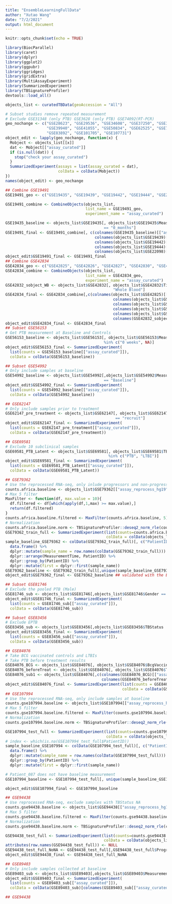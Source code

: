 ```yaml
---
title: "EnsembleLearningFullData"
author: "Xutao Wang"
date: "7/2/2021"
output: html_document
---
```


```r
knitr::opts_chunk$set(echo = TRUE)
```

```r
library(BiocParallel)
library(caret)
library(dplyr)
library(ggplot2)
library(ggpubr)
library(ggridges)
library(gridExtra)
library(MultiAssayExperiment)
library(SummarizedExperiment)
library(TBSignatureProfiler)
devtools::load_all()
```

```r
objects_list <- curatedTBData(geoAccession = "All")
```

```r
# Subset studies remove repeated measurement
# Exclude GSE31348 (only PTB) GSE3628 (only PTB) GSE74092(RT-PCR)
geo_nochange <- c("GSE28623", "GSE29536", "GSE34608", "GSE37250", "GSE39939",
                  "GSE39940", "GSE41055", "GSE50834", "GSE62525", "GSE73408",
                  "GSE83892", "GSE101705", "GSE107731")
object_edit <- lapply(geo_nochange, function(x) {
  Mobject <- objects_list[[x]]
  dat <- Mobject[["assay_curated"]]
  if (is.null(dat)) {
    stop("check your assay_curated")
  } 
  SummarizedExperiment(assays = list(assay_curated = dat), 
                       colData = colData(Mobject))
})
names(object_edit) <- geo_nochange

## Combine GSE19491
GSE19491_geo <- c("GSE19435", "GSE19439", "GSE19442", "GSE19444", "GSE22098")

GSE19491_combine <- CombineObjects(objects_list,
                                   list_name = GSE19491_geo,
                                   experiment_name = "assay_curated")

GSE19435_baseline <- objects_list$GSE19435[, objects_list$GSE19435$MeasurementTime
                                           == "0_months"]
GSE19491_final <- GSE19491_combine[, c(colnames(GSE19435_baseline)[["assay_curated"]],
                                       colnames(objects_list$GSE19439)[["assay_curated"]],
                                       colnames(objects_list$GSE19442)[["assay_curated"]],
                                       colnames(objects_list$GSE19444)[["assay_curated"]],
                                       colnames(objects_list$GSE22098)[["assay_curated"]])]
object_edit$GSE19491_final <- GSE19491_final
## Combine GSE42834
GSE42834_geo <- c("GSE42825", "GSE42826", "GSE42827", "GSE42830", "GSE42831", "GSE42832")
GSE42834_combine <- CombineObjects(objects_list,
                                   list_name = GSE42834_geo,
                                   experiment_name = "assay_curated")
GSE42832_sobject_WB <- objects_list$GSE42832[, objects_list$GSE42832$Tissue ==
                                               "Whole Blood"]
GSE42834_final <- GSE42834_combine[,c(colnames(objects_list$GSE42825)[["assay_curated"]],
                                               colnames(objects_list$GSE42826)[["assay_curated"]],
                                               colnames(objects_list$GSE42827)[["assay_curated"]],
                                               colnames(objects_list$GSE42830)[["assay_curated"]],
                                               colnames(objects_list$GSE42831)[["assay_curated"]],
                                               colnames(GSE42832_sobject_WB)[["assay_curated"]])]
object_edit$GSE42834_final <- GSE42834_final
## Subset GSE56153
# Get PTB measurement at Baseline and Controls
GSE56153_baseline <- objects_list$GSE56153[, objects_list$GSE56153$MeasurementTime
                                           %in% c("0 weeks", NA)]
object_edit$GSE56153_final <- SummarizedExperiment(
  list(counts = GSE56153_baseline[["assay_curated"]]),
  colData = colData(GSE56153_baseline))

## Subset GSE54992
# Only include samples at baseline
GSE54992_baseline <- objects_list$GSE54992[,objects_list$GSE54992$MeasurementTime
                                           == "Baseline"]
object_edit$GSE54992_final <- SummarizedExperiment(
  list(counts = GSE54992_baseline[["assay_curated"]]),
  colData = colData(GSE54992_baseline))

## GSE62147
# Only include samples prior to treatment
GSE62147_pre_treatment <- objects_list$GSE62147[, objects_list$GSE62147$MeasurementTime
                                                == "recruit"]
object_edit$GSE62147_final <- SummarizedExperiment(
  list(counts = GSE62147_pre_treatment[["assay_curated"]]),
  colData = colData(GSE62147_pre_treatment))

## GSE69581
# Exclude 10 subclinical samples
GSE69581_PTB_Latent <- objects_list$GSE69581[, objects_list$GSE69581$TBStatus
                                             %in% c("PTB", "LTBI")]
object_edit$GSE69581_final <- SummarizedExperiment(
  list(counts = GSE69581_PTB_Latent[["assay_curated"]]),
  colData = colData(GSE69581_PTB_Latent))

## GSE79362
# Use the reprocessed RNA-seq, only inlude progressors and non-progressors at baseline
counts.africa.baseline <- objects_list$GSE79362[["assay_reprocess_hg19"]]
# Max 5 filter
MaxFilter <- function(df, max.value = 10){
  df.filtered <- df[which(apply(df,1,max) >= max.value),]
  return(df.filtered)
}
counts.africa.baseline.filtered <- MaxFilter(counts.africa.baseline, 5)
# Normalization
counts.africa.baseline.norm <- TBSignatureProfiler::deseq2_norm_rle(counts.africa.baseline.filtered)
GSE79362_train_full <- SummarizedExperiment(list(counts=counts.africa.baseline.norm),
                                            colData = colData(objects_list$GSE79362))
sample_baseline_GSE79362 <- colData(GSE79362_train_full)[, c("PatientID","MeasurementTime")] %>%
  data.frame() %>%
  dplyr::mutate(sample_name = row.names(colData(GSE79362_train_full))) %>%
  dplyr::arrange(MeasurementTime, PatientID) %>%
  dplyr::group_by(PatientID) %>%
  dplyr::mutate(first = dplyr::first(sample_name))
GSE79362_baseline <- GSE79362_train_full[,unique(sample_baseline_GSE79362$first)]
object_edit$GSE79362_final <- GSE79362_baseline ## validated with the Brazil data

## Subset GSE81746
# Exclude the pooled PTB (Male)
GSE81746_sub <- objects_list$GSE81746[,objects_list$GSE81746$Gender == "Male"]
object_edit$GSE81746_final <- SummarizedExperiment(
  list(counts = GSE81746_sub[["assay_curated"]]),
  colData = colData(GSE81746_sub))

## Subset GSE83456
# Exclude EPTB 
GSE83456_sub <- objects_list$GSE83456[,objects_list$GSE83456$TBStatus != "EPTB"]
object_edit$GSE83456_final <- SummarizedExperiment(
  list(counts = GSE83456_sub[["assay_curated"]]),
  colData = colData(GSE83456_sub))

## GSE84076
# Take BCG vaccinated controls and LTBIs
# Take PTB before treatment results
GSE84076_BCG <- objects_list$GSE84076[, objects_list$GSE84076$BcgVaccinated == "Yes"]
GSE84076_beforeTreat <- objects_list$GSE84076[, objects_list$GSE84076$TreatmentStatus == "Treatment-naive"]
GSE84076_sub1 <- objects_list$GSE84076[,c(colnames(GSE84076_BCG)[["assay_curated"]],
                                          colnames(GSE84076_beforeTreat)[["assay_curated"]])]
object_edit$GSE84076_final <- SummarizedExperiment(list(counts = GSE84076_sub1[["assay_curated"]]),
                                                   colData = colData(GSE84076_sub1))
## GSE107994
# Use the reprocessed RNA-seq, only include samples at baseline
counts.gse107994.baseline <- objects_list$GSE107994[["assay_reprocess_hg38"]]
# Max 5 filter
counts.gse107994.baseline.filtered <- MaxFilter(counts.gse107994.baseline, 5)
# Normalization
counts.gse107994.baseline.norm <- TBSignatureProfiler::deseq2_norm_rle(counts.gse107994.baseline.filtered)

GSE107994_test_full <- SummarizedExperiment(list(counts=counts.gse107994.baseline.norm),
                                            colData = colData(objects_list$GSE107994))
# index <- which(is.na(GSE107994_test_full$PatientID))
sample_baseline_GSE107994 <- colData(GSE107994_test_full)[, c("PatientID","Progression")] %>%
  data.frame() %>%
  dplyr::mutate(sample_name = row.names(colData(GSE107994_test_full))) %>%
  dplyr::group_by(PatientID) %>%
  dplyr::mutate(first = dplyr::first(sample_name))

# Patient_087 does not have baseline measurement
GSE107994_baseline <- GSE107994_test_full[, unique(sample_baseline_GSE107994$first)]

object_edit$GSE107994_final <- GSE107994_baseline

## GSE94438
# Use reprocessed RNA-seq, exclude samples with TBStatus NA
counts.gse94438.baseline <- objects_list$GSE94438[["assay_reprocess_hg19"]]
# Max 5 filter
counts.gse94438.baseline.filtered <- MaxFilter(counts.gse94438.baseline, 5)
# Normalization
counts.gse94438.baseline.norm <- TBSignatureProfiler::deseq2_norm_rle(counts.gse94438.baseline.filtered)

GSE94438_test_full <- SummarizedExperiment(list(counts=counts.gse94438.baseline.norm),
                                           colData = colData(objects_list$GSE94438))
attributes(row.names(GSE94438_test_full)) <- NULL
GSE94438_test_full_NoNA <- GSE94438_test_full[,GSE94438_test_full$Progression %in% c("Positive","Negative")]
object_edit$GSE94438_final <- GSE94438_test_full_NoNA

## GSE89403
# Only include samples collected at baseline
GSE89403_sub <- objects_list$GSE89403[,objects_list$GSE89403$MeasurementTime == "Baseline"]
object_edit$GSE89403_final <- SummarizedExperiment(
  list(counts = GSE89403_sub[["assay_curated"]]),
  colData = colData(GSE89403_sub)[colnames(GSE89403_sub[["assay_curated"]]),])

## GSE94438


```

